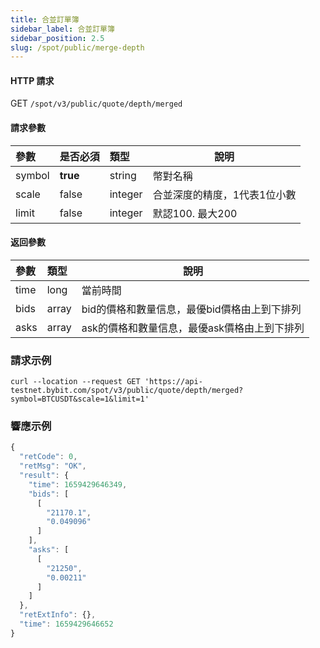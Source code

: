 ```yaml
---
title: 合並訂單簿
sidebar_label: 合並訂單簿
sidebar_position: 2.5
slug: /spot/public/merge-depth
---
```



#### HTTP 請求
GET <code>/spot/v3/public/quote/depth/merged</code>

#### 請求參數
| 參數 | 是否必須 | 類型 | 說明|
|:----- |:-------|:-----|------ |
| symbol | **true** | string | 幣對名稱 |
| scale | false | integer | 合並深度的精度，1代表1位小數 |
| limit | false | integer | 默認100. 最大200 |

#### 返回參數
| 參數 | 類型 | 說明|
|:----- |:-----|----- |
| time | long | 當前時間 |
| bids | array | bid的價格和數量信息，最優bid價格由上到下排列 |
| asks | array | ask的價格和數量信息，最優ask價格由上到下排列 |

### 請求示例

<Tabs>
<TabItem value="console" label="Console">

```http
curl --location --request GET 'https://api-testnet.bybit.com/spot/v3/public/quote/depth/merged?symbol=BTCUSDT&scale=1&limit=1'
```

</TabItem>
</Tabs>

### 響應示例

```javascript
{
  "retCode": 0,
  "retMsg": "OK",
  "result": {
    "time": 1659429646349,
    "bids": [
      [
        "21170.1",
        "0.049096"
      ]
    ],
    "asks": [
      [
        "21250",
        "0.00211"
      ]
    ]
  },
  "retExtInfo": {},
  "time": 1659429646652
}
```
